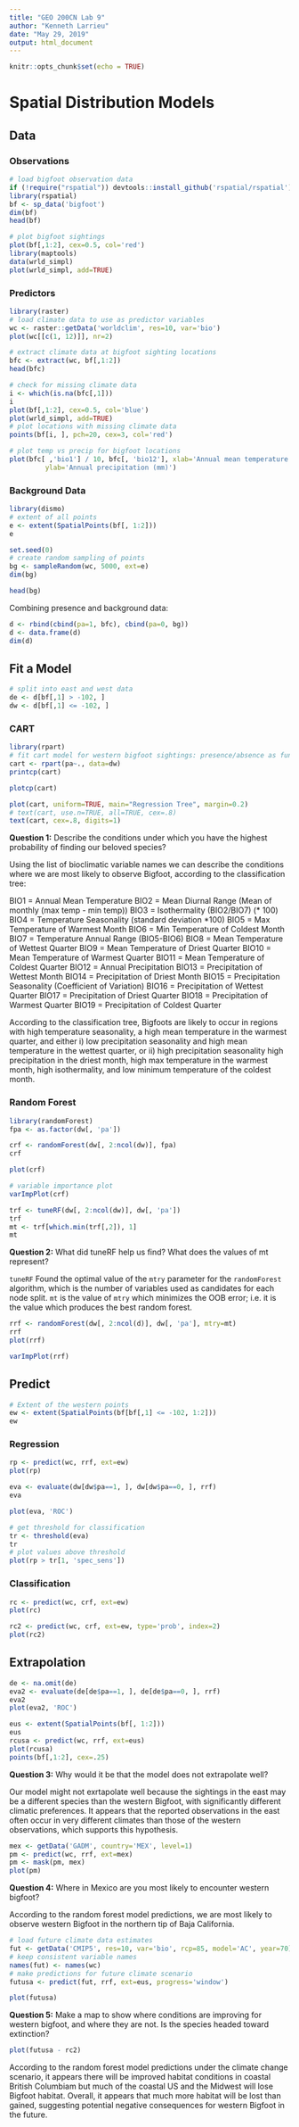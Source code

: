 ```yaml
---
title: "GEO 200CN Lab 9"
author: "Kenneth Larrieu"
date: "May 29, 2019"
output: html_document
---
```


```r
knitr::opts_chunk$set(echo = TRUE)
```

# Spatial Distribution Models

## Data

### Observations

```r
# load bigfoot observation data
if (!require("rspatial")) devtools::install_github('rspatial/rspatial')
library(rspatial)
bf <- sp_data('bigfoot')
dim(bf)
head(bf)
```


```r
# plot bigfoot sightings
plot(bf[,1:2], cex=0.5, col='red')
library(maptools)
data(wrld_simpl)
plot(wrld_simpl, add=TRUE)
```

### Predictors

```r
library(raster)
# load climate data to use as predictor variables
wc <- raster::getData('worldclim', res=10, var='bio')
plot(wc[[c(1, 12)]], nr=2)
```

```r
# extract climate data at bigfoot sighting locations
bfc <- extract(wc, bf[,1:2])
head(bfc)
```

```r
# check for missing climate data
i <- which(is.na(bfc[,1]))
i
plot(bf[,1:2], cex=0.5, col='blue')
plot(wrld_simpl, add=TRUE)
# plot locations with missing climate data
points(bf[i, ], pch=20, cex=3, col='red')
```

```r
# plot temp vs precip for bigfoot locations
plot(bfc[ ,'bio1'] / 10, bfc[, 'bio12'], xlab='Annual mean temperature (C)',
         ylab='Annual precipitation (mm)')
```

### Background Data

```r
library(dismo)
# extent of all points
e <- extent(SpatialPoints(bf[, 1:2]))
e

set.seed(0)
# create random sampling of points
bg <- sampleRandom(wc, 5000, ext=e)
dim(bg)

head(bg)
```

Combining presence and background data:

```r
d <- rbind(cbind(pa=1, bfc), cbind(pa=0, bg))
d <- data.frame(d)
dim(d)
```

## Fit a Model

```r
# split into east and west data
de <- d[bf[,1] > -102, ]
dw <- d[bf[,1] <= -102, ]
```

### CART

```r
library(rpart)
# fit cart model for western bigfoot sightings: presence/absence as function of climate
cart <- rpart(pa~., data=dw)
printcp(cart)

plotcp(cart)

plot(cart, uniform=TRUE, main="Regression Tree", margin=0.2)
# text(cart, use.n=TRUE, all=TRUE, cex=.8)
text(cart, cex=.8, digits=1)
```


**Question 1:** Describe the conditions under which you have the highest probability of finding our beloved species?

Using the list of bioclimatic variable names we can describe the conditions where we are most likely to observe Bigfoot, according to the classification tree:

BIO1 = Annual Mean Temperature
BIO2 = Mean Diurnal Range (Mean of monthly (max temp - min temp))
BIO3 = Isothermality (BIO2/BIO7) (* 100)
BIO4 = Temperature Seasonality (standard deviation *100)
BIO5 = Max Temperature of Warmest Month
BIO6 = Min Temperature of Coldest Month
BIO7 = Temperature Annual Range (BIO5-BIO6)
BIO8 = Mean Temperature of Wettest Quarter
BIO9 = Mean Temperature of Driest Quarter
BIO10 = Mean Temperature of Warmest Quarter
BIO11 = Mean Temperature of Coldest Quarter
BIO12 = Annual Precipitation
BIO13 = Precipitation of Wettest Month
BIO14 = Precipitation of Driest Month
BIO15 = Precipitation Seasonality (Coefficient of Variation)
BIO16 = Precipitation of Wettest Quarter
BIO17 = Precipitation of Driest Quarter
BIO18 = Precipitation of Warmest Quarter
BIO19 = Precipitation of Coldest Quarter

According to the classification tree, Bigfoots are likely to occur in regions with high temperature seasonality, a high mean temperature in the warmest quarter, and either i) low precipitation seasonality and high mean temperature in the wettest quarter, or ii) high precipitation seasonality high precipitation in the driest month, high max temperature in the warmest month, high isothermality, and low minimum temperature of the coldest month.

### Random Forest

```r
library(randomForest)
fpa <- as.factor(dw[, 'pa'])

crf <- randomForest(dw[, 2:ncol(dw)], fpa)
crf

plot(crf)
```

```r
# variable importance plot
varImpPlot(crf)
```

```r
trf <- tuneRF(dw[, 2:ncol(dw)], dw[, 'pa'])
trf
mt <- trf[which.min(trf[,2]), 1]
mt
```

**Question 2:** What did tuneRF help us find? What does the values of mt represent?

`tuneRF` Found the optimal value of the `mtry` parameter for the `randomForest` algorithm, which is the number of variables used as candidates for each node split. `mt` is the value of `mtry` which minimizes the OOB error; i.e. it is the value which produces the best random forest.

```r
rrf <- randomForest(dw[, 2:ncol(d)], dw[, 'pa'], mtry=mt)
rrf
plot(rrf)
```

```r
varImpPlot(rrf)
```

## Predict

```r
# Extent of the western points
ew <- extent(SpatialPoints(bf[bf[,1] <= -102, 1:2]))
ew
```

### Regression

```r
rp <- predict(wc, rrf, ext=ew)
plot(rp)
```

```r
eva <- evaluate(dw[dw$pa==1, ], dw[dw$pa==0, ], rrf)
eva
```

```r
plot(eva, 'ROC')
```

```r
# get threshold for classification
tr <- threshold(eva)
tr
# plot values above threshold
plot(rp > tr[1, 'spec_sens'])
```

### Classification

```r
rc <- predict(wc, crf, ext=ew)
plot(rc)
```

```r
rc2 <- predict(wc, crf, ext=ew, type='prob', index=2)
plot(rc2)
```

## Extrapolation

```r
de <- na.omit(de)
eva2 <- evaluate(de[de$pa==1, ], de[de$pa==0, ], rrf)
eva2
plot(eva2, 'ROC')
```

```r
eus <- extent(SpatialPoints(bf[, 1:2]))
eus
rcusa <- predict(wc, rrf, ext=eus)
plot(rcusa)
points(bf[,1:2], cex=.25)
```

**Question 3:** Why would it be that the model does not extrapolate well?

Our model might not exrtapolate well because the sightings in the east may be a different species than the western Bigfoot, with significantly different climatic preferences. It appears that the reported observations in the east often occur in very different climates than those of the western observations, which supports this hypothesis.

```r
mex <- getData('GADM', country='MEX', level=1)
pm <- predict(wc, rrf, ext=mex)
pm <- mask(pm, mex)
plot(pm)
```

**Question 4:** Where in Mexico are you most likely to encounter western bigfoot?

According to the random forest model predictions, we are most likely to observe western Bigfoot in the northern tip of Baja California.

```r
# load future climate data estimates
fut <- getData('CMIP5', res=10, var='bio', rcp=85, model='AC', year=70)
# keep consistent variable names
names(fut) <- names(wc)
# make predictions for future climate scenario
futusa <- predict(fut, rrf, ext=eus, progress='window')

plot(futusa)
```

**Question 5:** Make a map to show where conditions are improving for western bigfoot, and where they are not. Is the species headed toward extinction?

```r
plot(futusa - rc2)
```

According to the random forest model predictions under the climate change scenario, it appears there will be improved habitat conditions in coastal British Columbiam but much of the coastal US and the Midwest will lose Bigfoot habitat. Overall, it appears that much more habitat will be lost than gained, suggesting potential negative consequences for western Bigfoot in the future.

